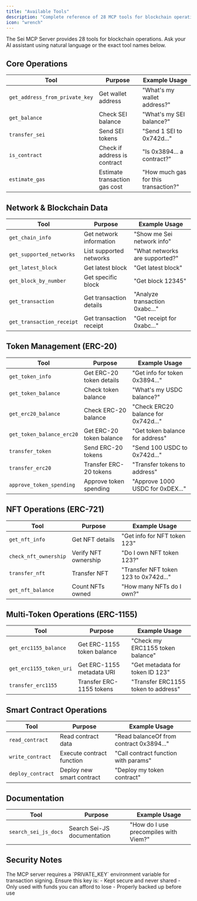 ```yaml
---
title: "Available Tools"
description: "Complete reference of 28 MCP tools for blockchain operations"
icon: "wrench"
---
```


The Sei MCP Server provides 28 tools for blockchain operations. Ask your AI assistant using natural language or the exact tool names below.

## Core Operations

| Tool | Purpose | Example Usage |
|------|---------|---------------|
| `get_address_from_private_key` | Get wallet address | "What's my wallet address?" |
| `get_balance` | Check SEI balance | "What's my SEI balance?" |
| `transfer_sei` | Send SEI tokens | "Send 1 SEI to 0x742d..." |
| `is_contract` | Check if address is contract | "Is 0x3894... a contract?" |
| `estimate_gas` | Estimate transaction gas cost | "How much gas for this transaction?" |

## Network & Blockchain Data

| Tool | Purpose | Example Usage |
|------|---------|---------------|
| `get_chain_info` | Get network information | "Show me Sei network info" |
| `get_supported_networks` | List supported networks | "What networks are supported?" |
| `get_latest_block` | Get latest block | "Get latest block" |
| `get_block_by_number` | Get specific block | "Get block 12345" |
| `get_transaction` | Get transaction details | "Analyze transaction 0xabc..." |
| `get_transaction_receipt` | Get transaction receipt | "Get receipt for 0xabc..." |

## Token Management (ERC-20)

| Tool | Purpose | Example Usage |
|------|---------|---------------|
| `get_token_info` | Get ERC-20 token details | "Get info for token 0x3894..." |
| `get_token_balance` | Check token balance | "What's my USDC balance?" |
| `get_erc20_balance` | Check ERC-20 balance | "Check ERC20 balance for 0x742d..." |
| `get_token_balance_erc20` | Get ERC-20 token balance | "Get token balance for address" |
| `transfer_token` | Send ERC-20 tokens | "Send 100 USDC to 0x742d..." |
| `transfer_erc20` | Transfer ERC-20 tokens | "Transfer tokens to address" |
| `approve_token_spending` | Approve token spending | "Approve 1000 USDC for 0xDEX..." |

## NFT Operations (ERC-721)

| Tool | Purpose | Example Usage |
|------|---------|---------------|
| `get_nft_info` | Get NFT details | "Get info for NFT token 123" |
| `check_nft_ownership` | Verify NFT ownership | "Do I own NFT token 123?" |
| `transfer_nft` | Transfer NFT | "Transfer NFT token 123 to 0x742d..." |
| `get_nft_balance` | Count NFTs owned | "How many NFTs do I own?" |

## Multi-Token Operations (ERC-1155)

| Tool | Purpose | Example Usage |
|------|---------|---------------|
| `get_erc1155_balance` | Get ERC-1155 token balance | "Check my ERC1155 token balance" |
| `get_erc1155_token_uri` | Get ERC-1155 metadata URI | "Get metadata for token ID 123" |
| `transfer_erc1155` | Transfer ERC-1155 tokens | "Transfer ERC1155 token to address" |

## Smart Contract Operations

| Tool | Purpose | Example Usage |
|------|---------|---------------|
| `read_contract` | Read contract data | "Read balanceOf from contract 0x3894..." |
| `write_contract` | Execute contract function | "Call contract function with params" |
| `deploy_contract` | Deploy new smart contract | "Deploy my token contract" |

## Documentation

| Tool | Purpose | Example Usage |
|------|---------|---------------|
| `search_sei_js_docs` | Search Sei-JS documentation | "How do I use precompiles with Viem?" |

## Security Notes

<Warning>
The MCP server requires a `PRIVATE_KEY` environment variable for transaction signing. Ensure this key is:
- Kept secure and never shared
- Only used with funds you can afford to lose
- Properly backed up before use
</Warning>